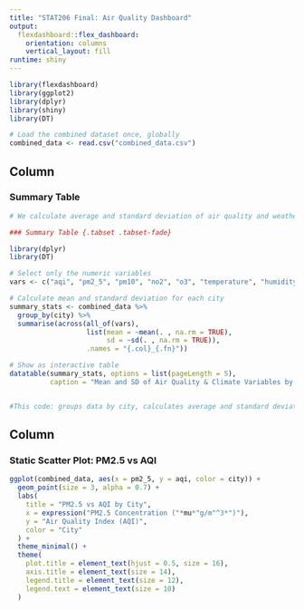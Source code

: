 ---
title: "STAT206 Final: Air Quality Dashboard"
output: 
  flexdashboard::flex_dashboard:
    orientation: columns
    vertical_layout: fill
runtime: shiny
---

```{r setup, include=FALSE}
library(flexdashboard)
library(ggplot2)
library(dplyr)
library(shiny)
library(DT)

# Load the combined dataset once, globally
combined_data <- read.csv("combined_data.csv")
```

Column {data-width=650}
-----------------------------------------------------------------------

### Summary Table

```{r summary-table, message=FALSE}

# We calculate average and standard deviation of air quality and weather variables for each city

### Summary Table {.tabset .tabset-fade}

library(dplyr)
library(DT)

# Select only the numeric variables
vars <- c("aqi", "pm2_5", "pm10", "no2", "o3", "temperature", "humidity")

# Calculate mean and standard deviation for each city
summary_stats <- combined_data %>%
  group_by(city) %>%
  summarise(across(all_of(vars), 
                   list(mean = ~mean(. , na.rm = TRUE),
                        sd = ~sd(. , na.rm = TRUE)),
                   .names = "{.col}_{.fn}"))

# Show as interactive table
datatable(summary_stats, options = list(pageLength = 5), 
          caption = "Mean and SD of Air Quality & Climate Variables by City")


#This code: groups data by city, calculates average and standard deviation for each variable and displays everything as an interactive scrollable table

```

Column {data-width=350}
-----------------------------------------------------------------------

### Static Scatter Plot: PM2.5 vs AQI

```{r}
ggplot(combined_data, aes(x = pm2_5, y = aqi, color = city)) +
  geom_point(size = 3, alpha = 0.7) +
  labs(
    title = "PM2.5 vs AQI by City",
    x = expression("PM2.5 Concentration ("*mu*"g/m"^3*")"),
    y = "Air Quality Index (AQI)",
    color = "City"
  ) +
  theme_minimal() +
  theme(
    plot.title = element_text(hjust = 0.5, size = 16),
    axis.title = element_text(size = 14),
    legend.title = element_text(size = 12),
    legend.text = element_text(size = 10)
  )
```


